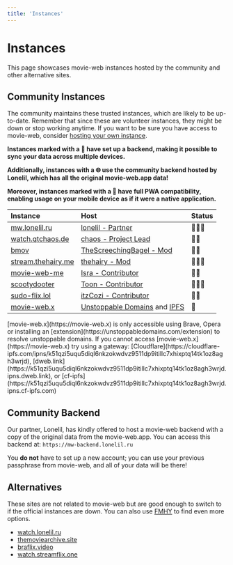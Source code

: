 ```yaml
---
title: 'Instances'
---
```


# Instances

This page showcases movie-web instances hosted by the community and other alternative sites. 

## Community Instances

The community maintains these trusted instances, which are likely to be up-to-date. Remember that since these are volunteer instances, they might be down or stop working anytime. If you want to be sure you have access to movie-web, consider [hosting your own instance](../self-hosting/hosting-intro.mdx).

**Instances marked with a 💾 have set up a backend, making it possible to sync your data across multiple devices.**

**Additionally, instances with a 🌐 use the community backend hosted by Lonelil, which has all the original movie-web.app data!**

**Moreover, instances marked with a 📱 have full PWA compatibility, enabling usage on your mobile device as if it were a native application.**

|                    Instance                       |                                        Host                                         |  Status  |
| :------------------------------------------------ | :---------------------------------------------------------------------------------- | :------- |
| [mw.lonelil.ru](https://mw.lonelil.ru)            | [lonelil - Partner](https://github.com/lonelil)                                     | 💾🌐📱     |
| [watch.qtchaos.de](https://watch.qtchaos.de)      | [chaos - Project Lead](https://github.com/qtchaos)                                  | 💾📱       |
| [bmov](https://bmov.vercel.app)                   | [TheScreechingBagel - Mod](https://github.com/TheScreechingBagel)                   | 💾🌐      |
| [stream.thehairy.me](https://stream.thehairy.me)  | [thehairy - Mod](https://github.com/thehairy)                                       | 💾🌐📱     |
| [movie-web-me](https://movie-web-me.vercel.app)   | [Isra - Contributor](https://github.com/zisra)                                      | 💾🌐      |
| [scootydooter](https://scootydooter.vercel.app)   | [Toon - Contributor](https://github.com/Toon-arch)                                  | 💾🌐📱     |
| [sudo-flix.lol](https://sudo-flix.lol)            | [itzCozi - Contributor](https://github.com/sussy-code)                              | 💾📱      |
| [movie-web.x](https://movie-web.x)                | [Unstoppable Domains](https://unstoppabledomains.com) and [IPFS](https://ipfs.tech) | 💾       |

<Note>
[movie-web.x](https://movie-web.x) is only accessible using Brave, Opera or installing an [extension](https://unstoppabledomains.com/extension) to resolve unstoppable domains.
If you cannot access [movie-web.x](https://movie-web.x) try using a gateway: [Cloudflare](https://cloudflare-ipfs.com/ipns/k51qzi5uqu5diql6nkzokwdvz9511dp9itillc7xhixptq14tk1oz8agh3wrjd), [dweb.link](https://k51qzi5uqu5diql6nkzokwdvz9511dp9itillc7xhixptq14tk1oz8agh3wrjd.ipns.dweb.link), or [cf-ipfs](https://k51qzi5uqu5diql6nkzokwdvz9511dp9itillc7xhixptq14tk1oz8agh3wrjd.ipns.cf-ipfs.com)
</Note>

## Community Backend

Our partner, Lonelil, has kindly offered to host a movie-web backend with a copy of the original data from the movie-web.app. You can access this backend at: `https://mw-backend.lonelil.ru`

You **do not** have to set up a new account; you can use your previous passphrase from movie-web, and all of your data will be there!

## Alternatives

These sites are not related to movie-web but are good enough to switch to if the official instances are down. You can also use [FMHY](https://fmhy.pages.dev/videopiracyguide) to find even more options.

- [watch.lonelil.ru](https://watch.lonelil.ru)
- [themoviearchive.site](https://themoviearchive.site)
- [braflix.video](https://braflix.video)
- [watch.streamflix.one](https://watch.streamflix.one)
